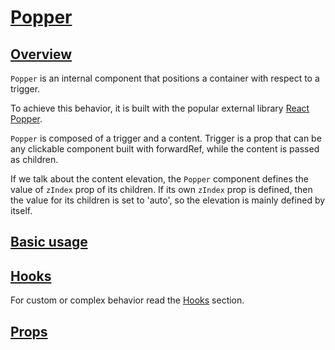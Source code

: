 

<Meta of={Stories} />

# [Popper](#popper)

## [Overview](#overview)

`Popper` is an internal component that positions a container with respect to a
trigger.

To achieve this behavior, it is built with the popular external library
[React Popper](https://popper.js.org/react-popper/v2/).

`Popper` is composed of a trigger and a content.
Trigger is a prop that can be any clickable component built with forwardRef,
while the content is passed as children.

If we talk about the content elevation, the `Popper` component defines the value
of `zIndex` prop of its children. If its own `zIndex` prop is defined, then
the value for its children is set to 'auto', so the elevation is mainly defined
by itself.

## [Basic usage](#basic-usage)

<Canvas of={Stories.Base} />

## [Hooks](#hooks)

For custom or complex behavior read the [Hooks](?path=/docs/components-core-popper-hooks-docs--docs) section.

## [Props](#props)

<ArgTypes of={Stories} />
